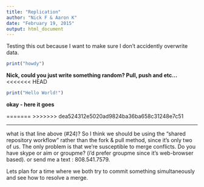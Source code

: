 ```yaml
---
title: "Replication"
author: "Nick F & Aaron K"
date: "February 19, 2015"
output: html_document
---
```


Testing this out because I want to make sure I don't accidently overwrite data.

```r
print("howdy")
```

**Nick, could you just write something random? Pull, push and etc...**
<<<<<<< HEAD

```r
print("Hello World!")
```

**okay - here it goes**

=======
>>>>>>> dea524312e5020ad9824ba36ba658c31248e7c51

----
what is that line above (#24)?
So I think we should be using the "shared repository workflow" rather than the fork & pull method, since it's only two of us. The only problem is that we're susceptible to merge conflicts. Do you have skype or aim or groupme? (i'd prefer groupme since it's web-browser based). or send me a text : 808.541.7579.

Lets plan for a time where we both try to commit something simultaneously and see how to resolve a merge. 
